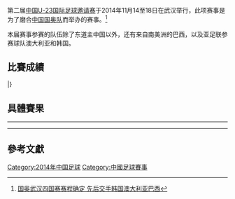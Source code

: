 第二届[[中国U-23国际足球邀请赛|中国U-23国际足球邀请赛]]于2014年11月14至18日在武汉举行，此项赛事是为了磨合[[中国国奥队|中国国奥队]]而举办的赛事。<ref>[http://sports.sina.com.cn/n/2014-10-27/11347385790.shtml 国奥武汉四国赛赛程确定 先后交手韩国澳大利亚巴西]</ref>

本届赛事参赛的队伍除了东道主中国以外，还有来自南美洲的巴西，以及亚足联参赛球队澳大利亚和韩国。

==比賽成績==
{{Fb cl2 header navbar}}
{{Fb cl2 team|t={{fbu|23|BRA}} |w=2 |d=1 |l=0 |gf=7 |ga=3 |bc=gold|border=}}
{{Fb cl2 team|t={{fbu|23|CHN}} |w=1 |d=1 |l=1 |gf=5 |ga=4 |bc=silver|border=}}
{{Fb cl2 team|t={{fbu|23|AUS}} |w=1 |d=1 |l=1 |gf=4 |ga=5 |bc=#cc9966|border=}}
{{Fb cl2 team|t={{fbu|23|KOR}} |w=0 |d=1 |l=2 |gf=1 |ga=5 |bc=|border=}}
|}

==具體賽果==
{{footballbox 
| date       = 2014年11月14日
| time       = 16:00 [[UTC+8|UTC+8]]
| team1      = {{fbu-rt|23|BRA}}
| score      = 2 : 2
| report     = 
| team2      = {{fbu|23|AUS}}
| goals1     = 
| goals2     = 
| stadium    = [[武汉体育中心|武汉体育中心]]
| attendance = 
| referee    = 
}}
{{footballbox 
| date       = 2014年11月14日
| time       = 19:30 [[UTC+8|UTC+8]]
| team1      = {{fbu-rt|23|CHN}}
| score      = 1 : 1
| report     = [http://sports.sina.com.cn/n/2014-11-14/21327409892.shtml 比赛报告]
| team2      = {{fbu|23|KOR}}
| goals1     = [[吴兴涵|吴兴涵]] {{goal|53}}
| goals2     = [[李英才|李英才]] {{goal|45+2}}
| stadium    = [[武汉体育中心|武汉体育中心]]
| attendance = 
| referee    = 
}}
----
{{footballbox 
| date       = 2014年11月16日
| time       = 16:00 [[UTC+8|UTC+8]]
| team1      = {{fbu-rt|23|KOR}}
| score      = 0 : 3
| report     = 
| team2      = {{fbu|23|BRA}}
| goals1     = 
| goals2     = 
| stadium    = [[武汉体育中心|武汉体育中心]]
| attendance = 
| referee    = 
}}
{{footballbox 
| date       = 2014年11月16日
| time       = 19:30 [[UTC+8|UTC+8]]
| team1      = {{fbu-rt|23|CHN}}
| score      = 3 : 1
| report     = [http://sports.sina.com.cn/n/2014-11-16/21247412518.shtml 比赛报告]
| team2      = {{fbu|23|AUS}}
| goals1     = [[谢鹏飞|谢鹏飞]] {{goal|10}} <br> [[吴兴涵|吴兴涵]] {{goal|56}} <br> [[常飞亚|常飞亚]] {{goal|74}}
| goals2     = [[Travis_Cooper|Travis Cooper]] {{goal|21}}
| stadium    = [[武汉体育中心|武汉体育中心]]
| attendance = 
| referee    = 
}}
----
{{footballbox 
| date       = 2014年11月18日
| time       = 16:00 [[UTC+8|UTC+8]]
| team1      = {{fbu-rt|23|AUS}}
| score      = 1 : 0
| report     = 
| team2      = {{fbu|23|KOR}}
| goals1     = 
| goals2     = 
| stadium    = [[武汉体育中心|武汉体育中心]]
| attendance = 
| referee    = 
}}
{{footballbox 
| date       = 2014年11月18日
| time       = 19:30 [[UTC+8|UTC+8]]
| team1      = {{fbu-rt|23|CHN}}
| score      = 1 : 2
| report     = [http://sports.sina.com.cn/n/2014-11-18/21257414991.shtml 比赛报告]
| team2      = {{fbu|23|BRA}}
| goals1     = [[廖力生|廖力生]] {{goal|67|pen.}}
| goals2     = [[Lucas_Silva_Borges|Lucas Silva]] {{goal|20}} <br> [[Mosquito_(footballer)|Mosquito]] {{goal|45}}
| stadium    = [[武汉体育中心|武汉体育中心]]
| attendance = 
| referee    = 
}}

==參考文獻==
{{reflist}}

{{国奥四国邀请赛}}

[[Category:2014年中国足球|Category:2014年中国足球]]
[[Category:中國足球賽事|Category:中國足球賽事]]